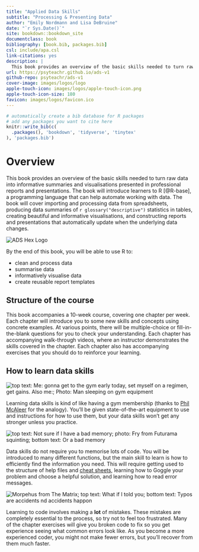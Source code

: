 ```yaml
---
title: "Applied Data Skills"
subtitle: "Processing & Presenting Data"
author: "Emily Nordmann and Lisa DeBruine"
date: "`r Sys.Date()`"
site: bookdown::bookdown_site
documentclass: book
bibliography: [book.bib, packages.bib]
csl: include/apa.csl
link-citations: yes
description: |
  This book provides an overview of the basic skills needed to turn raw data into informative summaries and visualisations presented in professional reports and presentations. The book will introduce learners to R, a programming language that can help automate working with data. The book will cover importing and processing data from spreadsheets, producing data summaries of descriptive statistics in tables, creating beautiful and informative visualisations, and constructing reports and presentations that automatically update when the underlying data changes.
url: https://psyteachr.github.io/ads-v1
github-repo: psyteachr/ads-v1
cover-image: images/logos/logo
apple-touch-icon: images/logos/apple-touch-icon.png
apple-touch-icon-size: 180
favicon: images/logos/favicon.ico
---
```


```r
# automatically create a bib database for R packages
# add any packages you want to cite here
knitr::write_bib(c(
  .packages(), 'bookdown', 'tidyverse', 'tinytex'
), 'packages.bib')

```

# Overview {.unnumbered}

This book provides an overview of the basic skills needed to turn raw data into informative summaries and visualisations presented in professional reports and presentations. The book will introduce learners to R [@R-base], a programming language that can help automate working with data. The book will cover importing and processing data from spreadsheets, producing data summaries of `r glossary("descriptive")` statistics in tables, creating beautiful and informative visualisations, and constructing reports and presentations that automatically update when the underlying data changes.

::: {.small_right}
<img src="images/logos/logo.png" alt="ADS Hex Logo"/>
:::

By the end of this book, you will be able to use R to:

-   clean and process data
-   summarise data
-   informatively visualise data
-   create reusable report templates

## Structure of the course

This book accompanies a 10-week course, covering one chapter per week. Each chapter will introduce you to some new skills and concepts using concrete examples. At various points, there will be multiple-choice or fill-in-the-blank questions for you to check your understanding. Each chapter has accompanying walk-through videos, where an instructor demonstrates the skills covered in the chapter. Each chapter also has accompanying exercises that you should do to reinforce your learning.

## How to learn data skills

::: {.small_right}
<img src="images/memes/gym_sleep.jpg" alt="top text: Me: gonna get to the gym early today, set myself on a regimen, get gains. Also me:; Photo: Man sleeping on gym equipment"/>
:::

Learning data skills is kind of like having a gym membership (thanks to [Phil McAleer](https://twitter.com/McAleerP) for the analogy). You'll be given state-of-the-art equipment to use and instructions for how to use them, but your data skills won't get any stronger unless you practice.

::: {.small_left}
<img src="images/memes/forgetting.jpg" alt="top text: Not sure if I have a bad memory; photo: Fry from Futurama squinting; bottom text: Or a bad memory"/>
:::

Data skills do not require you to memorise lots of code. You will be introduced to many different functions, but the main skill to learn is how to efficiently find the information you need. This will require getting used to the structure of help files and [cheat sheets](https://www.rstudio.com/resources/cheatsheets/){target="_blank"}, learning how to Goggle your problem and choose a helpful solution, and learning how to read error messages.

::: {.small_right}
<img src="images/memes/typos.jpg" alt="Morpehus from The Matrix; top text: What if I told you; bottom text: Typos are accidents nd accidents happon"/>
:::

Learning to code involves making a **lot** of mistakes. These mistakes are completely essential to the process, so try not to feel too frustrated. Many of the chapter exercises will give you broken code to fix so you get experience seeing what common errors look like. As you become a more experienced coder, you might not make fewer errors, but you'll recover from them much faster.
